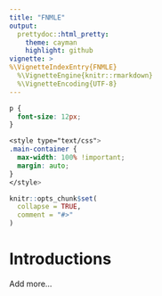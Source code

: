 ```yaml
---
title: "FNMLE"
output:
  prettydoc::html_pretty:
    theme: cayman
    highlight: github
vignette: >
%\VignetteIndexEntry{FNMLE}
  %\VignetteEngine{knitr::rmarkdown}
  %\VignetteEncoding{UTF-8}
---
```



```css
p {
  font-size: 12px;
}

<style type="text/css">
.main-container {
  max-width: 100% !important;
  margin: auto;
}
</style>
```

```r
knitr::opts_chunk$set(
  collapse = TRUE,
  comment = "#>"
)
```
# Introductions
Add more...

